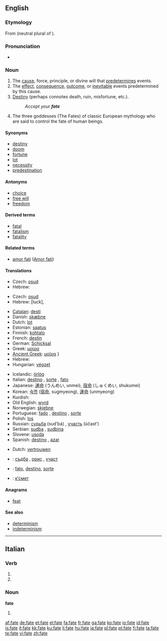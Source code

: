 {{see|Fate|Fates}}
==English==
{{wikipedia}}

===Etymology===
From {{L.}} {{term|fata|lang=la}} (neutral plural of {{term|fatum|lang=la}}).

===Pronunciation===
*{{audio|en-us-fate.ogg|Audio (US)}}
*:{{rhymes|eɪt}}

===Noun===
{{en-noun|s|-}}

# The [[cause]], force, principle, or divine will that [[predetermine]]s events.
# The [[effect]], [[consequence]], [[outcome]], or [[inevitable]] events predetermined by this cause.
# [[destiny|Destiny]] (perhaps connotes death, ruin, misfortune, etc.).
#: ''Accept your '''fate'''''
# The three goddesses (The Fates) of classic European mythology who are said to control the fate of human beings.

====Synonyms====
*[[destiny]]
*[[doom]]
*[[fortune]]
*[[lot]]
*[[necessity]]
*[[predestination]]

====Antonyms====
*[[choice]]
*[[free will]]
*[[freedom]]

====Derived terms====
*[[fatal]]
*[[fatalism]]
*[[fatality]]

====Related terms====
*[[amor fati]] ([[w:Amor fati|Amor fati]])

====Translations====
{{trans-top|that which predetermines events}}
*Czech: [[osud]] {{m}}
*Hebrew: {{he-translation|מזל|mazal}} {{m}}
{{trans-mid}}
{{trans-bottom}}

{{trans-top|inevitable events}}
*Czech: [[osud]] {{m}}
*Hebrew: {{he-translation|מזל|mazal}} {{m}} [luck], {{he-tanlation|גורל|goral}}
{{trans-mid}}
{{trans-bottom}}

{{trans-top|destiny}}
*[[Catalan]]: [[destí]] {{m}}
*Danish: [[skæbne]] {{c}}
*Dutch: [[lot]] {{n}}
*Estonian: [[saatus]]
*Finnish: [[kohtalo]]
*French: [[destin]] {{m}}
*German: [[Schicksal]] {{n}}
*Greek: [[μοίρα]] {{f}}
*[[Ancient Greek]]: [[μοῖρα]] {{f}}}
*Hebrew: {{he-translation|מזל|mazal}} {{m}}
*Hungarian: [[végzet]]
{{trans-mid}}
*Icelandic: [[örlög]] {{n|p}}
*Italian: [[destino]] {{m}}, [[sorte]] {{f}}, [[fato]] {{m}}
*Japanese: [[運命]] (うんめい, unmei), [[宿命]] (しゅくめい, shukumei)
*Korean: [[숙명]] ([[宿]][[命]], sugmyeong), [[運]][[命]] (unmyeong)
*Kurdish: {{KUchar|[[چاره‌نووس]]}}
*Old English: [[wyrd]] {{g|Old English}}
*Norwegian: [[skjebne]] {{m}}
*Portuguese: [[fado#Portuguese|fado]] {{m}}, [[destino#Portuguese|destino]] {{m}}, [[sorte#Portuguese|sorte]] {{f}}
*Polish: [[los#Polish|los]] {{m}}
*Russian: [[судьба]] (sud’bá) {{f}}, [[участь]] (účast’) {{f}}
*Serbian: [[sudba]] {{f}}, [[sudbina]] {{f}}
*Slovene: [[usoda]] {{f}}
*Spanish: [[destino#Spanish|destino]] {{m}}, [[azar]] {{m}}
{{trans-bottom}}

{{trans-top|confidence}}
*Dutch: [[vertrouwen]] {{n}}
{{trans-mid}}
{{trans-bottom}}

{{checktrans-top}}
*{{ttbc|Bulgarian}}: [[съдба#Bulgarian|съдба]] {{f}}, [[орис#Bulgarian|орис]] {{f}}, [[участ#Bulgarian|участ]] {{f}}
*{{ttbc|Interlingua}}: [[fato]], [[destino#Interlingua|destino]], [[sorte#Interlingua|sorte]]
*{{ttbc|Macedonian}}: [[к’смет]]
{{trans-bottom}}

====Anagrams====
*[[feat]]

====See also====
*[[determinism]]
*[[indeterminism]]

----

==Italian==

===Verb===
{{infl|it|verb form}}

# {{form of|second-person plural indicative present|[[fare]]}}
# {{form of|second-person plural imperative|[[fare]]}}

===Noun===
'''fate''' {{f}}

# {{plural of|[[fata]]|lang=Italian}}

[[af:fate]]
[[de:fate]]
[[et:fate]]
[[el:fate]]
[[fa:fate]]
[[fr:fate]]
[[ga:fate]]
[[ko:fate]]
[[io:fate]]
[[id:fate]]
[[is:fate]]
[[it:fate]]
[[kk:fate]]
[[ku:fate]]
[[li:fate]]
[[hu:fate]]
[[ja:fate]]
[[pl:fate]]
[[pt:fate]]
[[fi:fate]]
[[ta:fate]]
[[te:fate]]
[[vi:fate]]
[[zh:fate]]